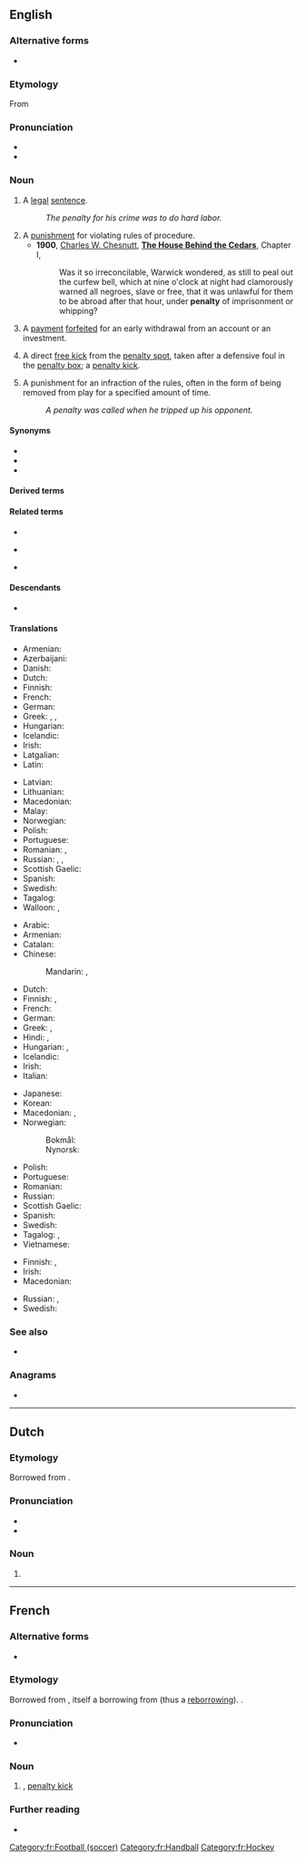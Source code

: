 {{also|pénalty}}
==English==
{{wikipedia}}

===Alternative forms===
* {{l|en|pœnalty}} {{qualifier|archaic}}

===Etymology===
{{PIE root|en|kʷey}}
From {{bor|en|frm|pénalité}}

===Pronunciation===
* {{IPA|en|/ˈpɛnəlti/}}
* {{hyph|en|pen|al|ty}}

===Noun===
{{en-noun|penalties}}

# A [[legal]] [[sentence]].
#: ''The penalty for his crime was to do hard labor.''
# A [[punishment]] for violating rules of procedure.
#* '''1900''', [[w:Charles W. Chesnutt|Charles W. Chesnutt]], '''[[w:The House Behind the Cedars|The House Behind the Cedars]]''', Chapter I,
#*: Was it so irreconcilable, Warwick wondered, as still to peal out the curfew bell, which at nine o'clock at night had clamorously warned all negroes, slave or free, that it was unlawful for them to be abroad after that hour, under '''penalty''' of imprisonment or whipping?
# {{lb|en|finance}} A [[payment]] [[forfeit]]ed for an early withdrawal from an account or an investment.
# {{lb|en|football}} A direct [[free kick]] from the [[penalty spot]], taken after a defensive foul in the [[penalty box]]; a [[penalty kick]].
# {{lb|en|ice hockey}} A punishment for an infraction of the rules, often in the form of being removed from play for a specified amount of time.
#: ''A penalty was called when he tripped up his opponent.''

====Synonyms====
* {{l|en|punition}}
* {{l|en|punishment}}
* {{l|en|sentence}}

====Derived terms====
{{der3|en
|death penalty
|fixed penalty notice
|penalty arc
|penalty area
|penalty box
|penalty kick
|penalty phase
|penalty shoot-out
|penalty shot
|penalty spot
}}

====Related terms====
* {{l|en|penal}}
* {{l|en|penality}} {{qualifier|rare}}
* {{l|en|penalize}}
====Descendants====
* {{desc|bor=1|afb|بلنتي|tr=balanti}}

====Translations====
{{trans-top|legal sentence}}
* Armenian: {{t+|hy|պատիժ}}
* Azerbaijani: {{t+|az|cəza}}
* Danish: {{t|da|straf|c}}
* Dutch: {{t+|nl|straf|f}}
* Finnish: {{t+|fi|rangaistus}}
* French: {{t|fr|penalisation|f}}
* German: {{t+|de|Strafe|f}}
* Greek: {{t+|el|κύρωση|f}}, {{t+|el|ποινή|f}}, {{t+|el|τιμωρία|f}}
* Hungarian: {{t+|hu|büntetés}}
* Icelandic: {{t+|is|hegning|f}}
* Irish: {{t+|ga|pionós|m}}
* Latgalian: {{t|ltg|struope|f}}
* Latin: {{t+|la|multa|f}}
{{trans-mid}}
* Latvian: {{t|lv|sods|m}}
* Lithuanian: {{t|lt|bausmė|?}}
* Macedonian: {{t|mk|ка́зна|f}}
* Malay: {{t|ms|hukuman}}
* Norwegian: {{t+|no|straff|m|f}}
* Polish: {{t+|pl|kara|f}}
* Portuguese: {{t+|pt|pena|f}}
* Romanian: {{t+|ro|penalizare|f}}, {{t+|ro|pedeapsă|f}}
* Russian: {{t+|ru|наказа́ние|n}}, {{t+|ru|взыска́ние|n}}, {{t+|ru|штраф|m}}
* Scottish Gaelic: {{t|gd|peanas|m}}
* Spanish: {{t+|es|pena|f}}
* Swedish: {{t+|sv|straff|n}}
* Tagalog: {{t+|tl|parusa}}
* Walloon: {{t+|wa|poenne|f}}, {{t|wa|poenålté|f}}
{{trans-bottom}}

{{trans-top|punishment for violating rules of procedure}}
* Arabic: {{t|ar|جَزَاء|m}}
* Armenian: {{t+|hy|տուգանք}}
* Catalan: {{t+|ca|càstig|m}}
* Chinese:
*: Mandarin: {{t+|cmn|懲罰}}, {{t+|cmn|惩罚|tr=chéngfá}}
* Dutch: {{t+|nl|straf|f}}
* Finnish: {{t+|fi|sopimussakko}}, {{t|fi|sopimuskorvaus}}
* French: {{t+|fr|peine|f}}
* German: {{t+|de|Strafe|f}}
* Greek: {{t+|el|αντίτιμο|n}}, {{t+|el|τιμωρία|f}}
* Hindi: {{t+|hi|दण्ड|?}}, {{t|hi|सज़ा|?}}
* Hungarian: {{t+|hu|büntetés}}, {{t+|hu|bírság}}
* Icelandic: {{t+|is|hegning|f}}
* Irish: {{t+|ga|pionós|m}}
* Italian: {{t|it|penalità|f}}
{{trans-mid}}
* Japanese: {{t+|ja|罰|tr=ばつ, batsu}}
* Korean: {{t|ko|형벌}}
* Macedonian: {{t|mk|ка́зна|f}}, {{t|mk|гло́ба|f}}
* Norwegian:
*: Bokmål: {{t+|nb|straff|m}}
*: Nynorsk: {{t|nn|straff|f}}
* Polish: {{t+|pl|kara|f}}
* Portuguese: {{t+|pt|penalidade|f}}
* Romanian: {{t+|ro|pedeapsă|f}}
* Russian: {{t+|ru|штраф|m}}
* Scottish Gaelic: {{t|gd|peanas|m}}
* Spanish: {{t+|es|castigo|m}}
* Swedish: {{t+|sv|straff|n}}
* Tagalog: {{t|tl|bayad-sala}}, {{t+|tl|parusa}}
* Vietnamese: {{t+|vi|trừng phạt}}
{{trans-bottom}}

{{trans-see|penalty kick}}

{{trans-top|punishment in ice hockey}}
* Finnish: {{t+|fi|rangaistus}}, {{t+|fi|jäähy}}
* Irish: {{t+|ga|pionós|m}}
* Macedonian: {{t|mk|пена́л|m}}
{{trans-mid}}
* Russian: {{t+|ru|булли́т|m}}, {{t|ru|штрафно́й бросо́к|m}}
* Swedish: {{t+|sv|utvisning|c}}
{{trans-bottom}}

===See also===
* {{l|en|free kick}}

===Anagrams===
* {{anagrams|en|a=aelnpty|a-plenty|aplenty|netplay}}

----

==Dutch==

===Etymology===
Borrowed from {{bor|nl|en|penalty}}.

===Pronunciation===
* {{audio|nl|Nl-penalty.ogg|Audio}}
* {{hyphenation|nl|pe|nal|ty}}

===Noun===
{{nl-noun|m|-'s|penalty'tje}}

# {{l|en|penalty kick}}

----

==French==

===Alternative forms===
* {{alter|fr|pénalty}}

===Etymology===
Borrowed from {{bor|fr|en|penalty}}, itself a borrowing from {{der|fr|fr|pénalité}} (thus a [[reborrowing]]). {{doublet|fr|pénalité}}.

===Pronunciation===
* {{fr-IPA|pénalty}}

===Noun===
{{fr-noun|m|penaltys|penalties}}

# {{lb|fr|sports}} {{l|en|penalty}}, [[penalty kick]]

===Further reading===
* {{R:TLFi}}

[[Category:fr:Football (soccer)]]
[[Category:fr:Handball]]
[[Category:fr:Hockey]]